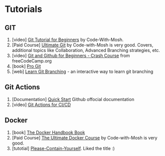# Tutorials {.unnumbered}

## GIT {#sec-tut-git}

1. \[video\] [Git Tutorial for Beginners](https://www.youtube.com/watch?v=8JJ101D3knE) by Code-With-Mosh.
2. \[Paid Course\] [Ultimate Git](https://codewithmosh.com/p/the-ultimate-git-course) by Code-with-Mosh is very good. Covers, additional topics like Collaboration, Advanced Branching strategies, etc.
3. \[video\] [Git and Github for Beginners - Crash Course](https://www.youtube.com/watch?v=RGOj5yH7evk) from freeCodeCamp.org
4. \[book\] [Pro Git ](https://git-scm.com/book/en/v2)
5. \[web\] [Learn Git Branching](https://learngitbranching.js.org/) - an interactive way to learn git branching

## Git Actions {#sec-tut-git-actions}
1. \[Documentation]\ [Quick Start](https://docs.github.com/en/actions/writing-workflows/quickstart) Github offocial documentation
2. \[video\] [Git Actions for CI/CD](https://www.youtube.com/watch?v=R8_veQiYBjI)

## Docker {#sec-tut-docker}

1. \[book\] [The Docker Handbook Book](https://docker-handbook.farhan.dev/)
2. \[Paid Course\] [The Ultimate Docker Course](https://codewithmosh.com/p/the-ultimate-docker-course) by Code-with-Mosh is very good.
3. \[tutotial\] [Please-Contain-Yourself](https://github.com/dylanlrrb/Please-Contain-Yourself). Liked the title :)

